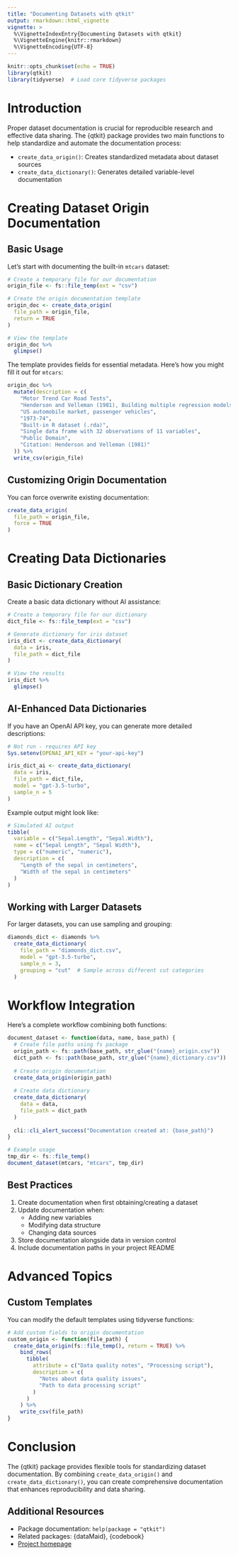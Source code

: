 ```yaml
---
title: "Documenting Datasets with qtkit"
output: rmarkdown::html_vignette
vignette: >
  %\VignetteIndexEntry{Documenting Datasets with qtkit}
  %\VignetteEngine{knitr::rmarkdown}
  %\VignetteEncoding{UTF-8}
---
```


```r
knitr::opts_chunk$set(echo = TRUE)
library(qtkit)
library(tidyverse)  # Load core tidyverse packages
```

# Introduction

Proper dataset documentation is crucial for reproducible research and effective data sharing. The {qtkit} package provides two main functions to help standardize and automate the documentation process:

- `create_data_origin()`: Creates standardized metadata about dataset sources
- `create_data_dictionary()`: Generates detailed variable-level documentation

# Creating Dataset Origin Documentation

## Basic Usage

Let's start with documenting the built-in `mtcars` dataset:

```r
# Create a temporary file for our documentation
origin_file <- fs::file_temp(ext = "csv")

# Create the origin documentation template
origin_doc <- create_data_origin(
  file_path = origin_file,
  return = TRUE
)

# View the template
origin_doc %>% 
  glimpse()
```

The template provides fields for essential metadata. Here's how you might fill it out for `mtcars`:

```r
origin_doc %>%
  mutate(description = c(
    "Motor Trend Car Road Tests",
    "Henderson and Velleman (1981), Building multiple regression models interactively. Biometrics, 37, 391–411.",
    "US automobile market, passenger vehicles",
    "1973-74",
    "Built-in R dataset (.rda)",
    "Single data frame with 32 observations of 11 variables",
    "Public Domain",
    "Citation: Henderson and Velleman (1981)"
  )) %>%
  write_csv(origin_file)
```

## Customizing Origin Documentation

You can force overwrite existing documentation:

```r
create_data_origin(
  file_path = origin_file,
  force = TRUE
)
```

# Creating Data Dictionaries

## Basic Dictionary Creation

Create a basic data dictionary without AI assistance:

```r
# Create a temporary file for our dictionary
dict_file <- fs::file_temp(ext = "csv")

# Generate dictionary for iris dataset
iris_dict <- create_data_dictionary(
  data = iris,
  file_path = dict_file
)

# View the results
iris_dict %>%
  glimpse()
```

## AI-Enhanced Data Dictionaries

If you have an OpenAI API key, you can generate more detailed descriptions:

```r
# Not run - requires API key
Sys.setenv(OPENAI_API_KEY = "your-api-key")

iris_dict_ai <- create_data_dictionary(
  data = iris,
  file_path = dict_file,
  model = "gpt-3.5-turbo",
  sample_n = 5
)
```

Example output might look like:

```r
# Simulated AI output
tibble(
  variable = c("Sepal.Length", "Sepal.Width"),
  name = c("Sepal Length", "Sepal Width"),
  type = c("numeric", "numeric"),
  description = c(
    "Length of the sepal in centimeters",
    "Width of the sepal in centimeters"
  )
)
```

## Working with Larger Datasets

For larger datasets, you can use sampling and grouping:

```r
diamonds_dict <- diamonds %>%
  create_data_dictionary(
    file_path = "diamonds_dict.csv",
    model = "gpt-3.5-turbo",
    sample_n = 3,
    grouping = "cut"  # Sample across different cut categories
  )
```

# Workflow Integration

Here's a complete workflow combining both functions:

```r
document_dataset <- function(data, name, base_path) {
  # Create file paths using fs package
  origin_path <- fs::path(base_path, str_glue("{name}_origin.csv"))
  dict_path <- fs::path(base_path, str_glue("{name}_dictionary.csv"))
  
  # Create origin documentation
  create_data_origin(origin_path)
  
  # Create data dictionary
  create_data_dictionary(
    data = data,
    file_path = dict_path
  )
  
  cli::cli_alert_success("Documentation created at: {base_path}")
}

# Example usage
tmp_dir <- fs::file_temp()
document_dataset(mtcars, "mtcars", tmp_dir)
```

## Best Practices

1. Create documentation when first obtaining/creating a dataset
2. Update documentation when:
   - Adding new variables
   - Modifying data structure
   - Changing data sources
3. Store documentation alongside data in version control
4. Include documentation paths in your project README

# Advanced Topics

## Custom Templates

You can modify the default templates using tidyverse functions:

```r
# Add custom fields to origin documentation
custom_origin <- function(file_path) {
  create_data_origin(fs::file_temp(), return = TRUE) %>%
    bind_rows(
      tibble(
        attribute = c("Data quality notes", "Processing script"),
        description = c(
          "Notes about data quality issues",
          "Path to data processing script"
        )
      )
    ) %>%
    write_csv(file_path)
}
```

# Conclusion

The {qtkit} package provides flexible tools for standardizing dataset documentation. By combining `create_data_origin()` and `create_data_dictionary()`, you can create comprehensive documentation that enhances reproducibility and data sharing.

## Additional Resources

- Package documentation: `help(package = "qtkit")`
- Related packages: {dataMaid}, {codebook}
- [Project homepage](https://github.com/yourusername/qtkit)


